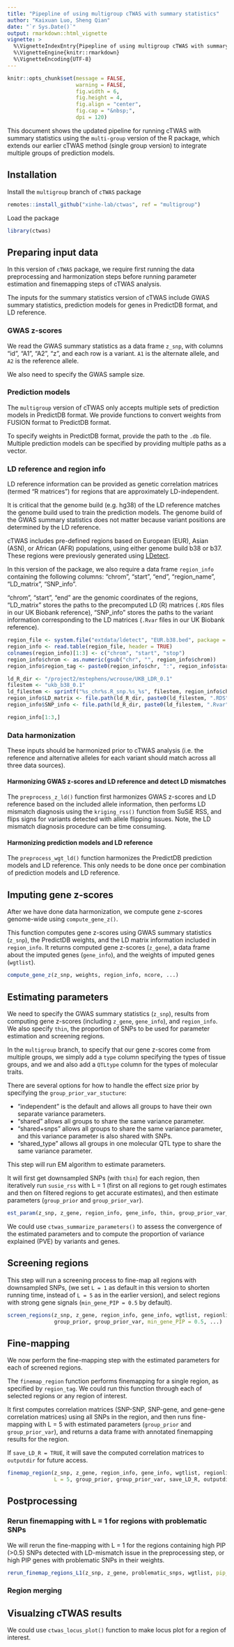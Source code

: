 ```yaml
---
title: "Pipepline of using multigroup cTWAS with summary statistics"
author: "Kaixuan Luo, Sheng Qian"
date: "`r Sys.Date()`"
output: rmarkdown::html_vignette
vignette: >
  %\VignetteIndexEntry{Pipepline of using multigroup cTWAS with summary statistics}
  %\VignetteEngine{knitr::rmarkdown}
  %\VignetteEncoding{UTF-8}
---
```


```r
knitr::opts_chunk$set(message = FALSE,
                      warning = FALSE,
                      fig.width = 6,
                      fig.height = 4,
                      fig.align = "center",
                      fig.cap = "&nbsp;",
                      dpi = 120)
```

This document shows the updated pipeline for running cTWAS with summary statistics using the `multi-group` version of the R package, 
which extends our earlier cTWAS method (single group version) to integrate multiple groups of prediction models. 

## Installation

Install the `multigroup` branch of `cTWAS` package

```r
remotes::install_github("xinhe-lab/ctwas", ref = "multigroup")
```

Load the package

```r
library(ctwas)
```

## Preparing input data

In this version of `cTWAS` package, we require first running the data preprocessing and harmonization steps 
before running parameter estimation and finemapping steps of cTWAS analysis. 

The inputs for the summary statistics version of cTWAS include GWAS summary statistics, 
prediction models for genes in PredictDB format, and LD reference. 

### GWAS z-scores

We read the GWAS summary statistics as a data frame `z_snp`, with columns "id", "A1", "A2", "z", and each row is a variant. 
`A1` is the alternate allele, and `A2` is the reference allele. 

We also need to specify the GWAS sample size.

### Prediction models

The `multigroup` version of cTWAS only accepts multiple sets of prediction models in PredictDB format. 
We provide functions to convert weights from FUSION format to PredictDB format.

To specify weights in PredictDB format, provide the path to the `.db` file. Multiple prediction models can be specified by providing multiple paths as a vector.

### LD reference and region info

LD reference information can be provided as genetic correlation matrices (termed "R matrices") 
for regions that are approximately LD-independent. 

It is critical that the genome build (e.g. hg38) of the LD reference matches the genome build used to train the prediction models. 
The genome build of the GWAS summary statistics does not matter because variant positions are determined by the LD reference.

cTWAS includes pre-defined regions based on European (EUR), Asian (ASN), or African (AFR) populations, 
using either genome build b38 or b37.
These regions were previously generated using [LDetect](https://github.com/endrebak/ldetect). 

In this version of the package, we also require a data frame `region_info` containing the following columns: 
"chrom", "start", "end", "region_name", "LD_matrix", "SNP_info".

"chrom", "start", "end" are the genomic coordinates of the regions, 
"LD_matrix" stores the paths to the precomputed LD (R) matrices (`.RDS` files in our UK Biobank reference),
"SNP_info" stores the paths to the variant information corresponding to the LD matrices (`.Rvar` files in our UK Biobank reference). 

```r
region_file <- system.file("extdata/ldetect", "EUR.b38.bed", package = "ctwas")
region_info <- read.table(region_file, header = TRUE)
colnames(region_info)[1:3] <- c("chrom", "start", "stop")
region_info$chrom <- as.numeric(gsub("chr", "", region_info$chrom))
region_info$region_tag <- paste0(region_info$chr, ":", region_info$start, "-", region_info$stop)

ld_R_dir <- "/project2/mstephens/wcrouse/UKB_LDR_0.1"
filestem <- "ukb_b38_0.1"
ld_filestem <- sprintf("%s_chr%s.R_snp.%s_%s", filestem, region_info$chrom, region_info$start, region_info$stop)
region_info$LD_matrix <- file.path(ld_R_dir, paste0(ld_filestem, ".RDS"))
region_info$SNP_info <- file.path(ld_R_dir, paste0(ld_filestem, ".Rvar"))

region_info[1:3,]
```

### Data harmonization

These inputs should be harmonized prior to cTWAS analysis (i.e. the reference and alternative alleles for each variant should match across all three data sources). 

#### Harmonizing GWAS z-scores and LD reference and detect LD mismatches

The `preprocess_z_ld()` function first harmonizes GWAS z-scores and LD reference based on the included allele information, 
then performs LD mismatch diagnosis using the `kriging_rss()` function from SuSiE RSS, 
and flips signs for variants detected with allele flipping issues. 
Note, the LD mismatch diagnosis procedure can be time consuming.

#### Harmonizing prediction models and LD reference

The `preprocess_wgt_ld()` function harmonizes the PredictDB prediction models and LD reference. 
This only needs to be done once per combination of prediction models and LD reference. 

## Imputing gene z-scores

After we have done data harmonization, we compute gene z-scores genome-wide using `compute_gene_z()`. 

This function computes gene z-scores using GWAS summary statistics (`z_snp`), the PredictDB weights, 
and the LD matrix information included in `region_info`.
It returns computed gene z-scores (`z_gene`), a data frame about the imputed genes (`gene_info`), 
and the weights of imputed genes (`wgtlist`).
```r
compute_gene_z(z_snp, weights, region_info, ncore, ...)
```

## Estimating parameters

We need to specify the GWAS summary statistics (`z_snp`), results from computing gene z-scores (including `z_gene`, `gene_info`), and `region_info`. 
We also specify `thin`, the proportion of SNPs to be used for parameter estimation and screening regions.

In the `multigroup` branch, to specify that our gene z-scores come from multiple groups, 
we simply add a `type` column specifying the types of tissue groups, 
and we and also add a `QTLtype` column for the types of molecular traits.

There are several options for how to handle the effect size prior by specifying the `group_prior_var_stucture`:

  - "independent" is the default and allows all groups to have their own separate variance parameters. 
  - "shared" allows all groups to share the same variance parameter.
  - "shared+snps" allows all groups to share the same variance parameter, and this variance parameter is also shared with SNPs.
  - "shared_type" allows all groups in one molecular QTL type to share the same variance parameter.

This step will run EM algorithm to estimate parameters. 

It will first get downsampled SNPs (with `thin`) for each region, 
then iteratively run `susie_rss` with L = 1 (first on all regions to get rough estimates and then on filtered regions to get accurate estimates),
and then estimate parameters (`group_prior` and `group_prior_var`).

```r
est_param(z_snp, z_gene, region_info, gene_info, thin, group_prior_var_structure, ...)
```

We could use `ctwas_summarize_parameters()` to assess the convergence of the estimated parameters and 
to compute the proportion of variance explained (PVE) by variants and genes. 

## Screening regions

This step will run a screening process to fine-map all regions with downsampled SNPs,
(we set `L = 1` as default in this version to shorten running time, instead of `L = 5` as in the earlier version), 
and select regions with strong gene signals (`min_gene_PIP = 0.5` by default). 

```r
screen_regions(z_snp, z_gene, region_info, gene_info, wgtlist, regionlist, 
               group_prior, group_prior_var, min_gene_PIP = 0.5, ...)
```

## Fine-mapping

We now perform the fine-mapping step with the estimated parameters for each of screened regions.

The `finemap_region` function performs finemapping for a single region, as specified by `region_tag`. 
We could run this function through each of selected regions or any region of interest.

It first computes correlation matrices (SNP-SNP, SNP-gene, and gene-gene correlation matrices) using all SNPs in the region, 
and then runs fine-mapping with L = 5 with estimated parameters (`group_prior` and `group_prior_var`),
and returns a data frame with annotated finemapping results for the region.

If `save_LD_R = TRUE`, it will save the computed correlation matrices to `outputdir` for future access.

```r
finemap_region(z_snp, z_gene, region_info, gene_info, wgtlist, regionlist, region_tag, 
               L = 5, group_prior, group_prior_var, save_LD_R, outputdir, outname, ...)
```

## Postprocessing

### Rerun finemapping with L = 1 for regions with problematic SNPs 

We will rerun the fine-mapping with L = 1 for the regions containing high PIP (>0.5) SNPs 
detected with LD-mismatch issue in the preprocessing step, 
or high PIP genes with problematic SNPs in their weights. 

```r
rerun_finemap_regions_L1(z_snp, z_gene, problematic_snps, wgtlist, pip_thresh = 0.5, ...)
```

### Region merging


## Visualzing cTWAS results

We could use `ctwas_locus_plot()` function to make locus plot for a region of interest.

